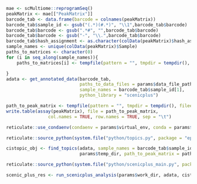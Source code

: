 ```r
mae <- scMultiome::reprogramSeq()
peakMatrix <- mae[["PeakMatrix"]]
barcode_tab <- data.frame(barcode = colnames(peakMatrix))
barcode_tab$sample_id <- gsub("(.*)(#.*)", "\\1",barcode_tab$barcode)
barcode_tab$barcode <- gsub(".*#", "",barcode_tab$barcode)
barcode_tab$barcode <- gsub("-", "\\.",barcode_tab$barcode)
barcode_tab$hash_assignment <- as.character(colData(peakMatrix)$hash_assignment)
sample_names <- unique(colData(peakMatrix)$Sample)
paths_to_matrices <- character(0)
for (i in seq_along(sample_names)){
    paths_to_matrices[i] <- tempfile(pattern = "", tmpdir = tempdir(), fileext = ".tsv")

}
adata <- get_annotated_data(barcode_tab, 
                            paths_to_data_files = params$data_file_paths,
                            sample_names = barcode_tab$sample_id[1],
                            python_library = "scenicplus")

path_to_peak_matrix <- tempfile(pattern = "", tmpdir = tempdir(), fileext = ".tsv")
write.table(assay(peakMatrix), file = path_to_peak_matrix,
                col.names = TRUE, row.names = TRUE, sep = "\t")

reticulate::use_condaenv(condaenv = params$virtual_env, conda = params$conda_exe)

reticulate::source_python(system.file("python/topics.py", package = "epiregulon.benchmark"))

cistopic_obj <- find_topics(adata, sample_names = barcode_tab$sample_id[1], params$data_file_paths, params$work_dir,
                            params$temp_dir, path_to_peak_matrix = path_to_peak_matrix)

reticulate::source_python(system.file("python/scenicplus_main.py", package = "epiregulon.benchmark"))

scenic_plus_res <- run_scenicplus_analysis(params$work_dir, adata, cistopic_obj, params$n_cpu)
```
